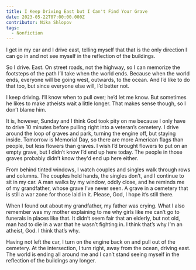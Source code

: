 ```yaml
---
title: I Keep Driving East but I Can't Find Your Grave
date: 2023-05-22T07:00:00.000Z
contributor: Nika Shlopov
tags:
  - Nonfiction
---
```

I get in my car and I drive east, telling myself that that is the only direction I can go in and not see myself in the reflection of the buildings. 

So I drive. East. On street roads, not the highway, so I can memorize the footsteps of the path I’ll take when the world ends. Because when the world ends, everyone will be going west, outwards, to the ocean. And I’d like to do that too, but since everyone else will, I’d better not.

I keep driving. I’ll know when to pull over; he’d let me know. But sometimes he likes to make atheists wait a little longer. That makes sense though, so I don’t blame him. 

It is, however, Sunday and I think God took pity on me because I only have to drive 10 minutes before pulling right into a veteran’s cemetery. I drive around the loop of graves and park, turning the engine off, but staying inside. Tomorrow is Memorial Day, so there are more American flags than people, but less flowers than graves. I wish I’d brought flowers to put on an empty grave, but I didn’t know I’d end up here today. The people in those graves probably didn’t know they'd end up here either. 

From behind tinted windows, I watch couples and singles walk through rows and columns. The couples hold hands, the singles don’t, and I continue to sit in my car. A man walks by my window, oddly close, and he reminds me of my grandfather, whose grave I’ve never seen. A grave in a cemetery that is still a war zone for those laid in it. Please, God, I hope it’s still there. 

When I found out about my grandfather, my father was crying. What I also remember was my mother explaining to me why girls like me can’t go to funerals in places like that. It didn’t seem fair that an elderly, but not old, man had to die in a war that he wasn’t fighting in. I think that’s why I’m an atheist, God. I think that’s why. 

Having not left the car, I turn on the engine back on and pull out of the cemetery. At the intersection, I turn right, away from the ocean, driving east. The world is ending all around me and I can’t stand seeing myself in the reflection of the buildings any longer. 
